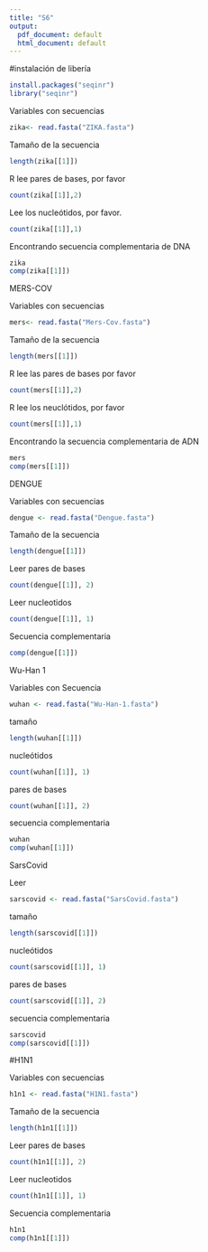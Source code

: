 ---
title: "S6"
output:
  pdf_document: default
  html_document: default
---

#instalación de libería
```{r}
install.packages("seqinr")
library("seqinr")
```

Variables con secuencias
```{r}
zika<- read.fasta("ZIKA.fasta")

```

Tamaño de la secuencia
```{r}
length(zika[[1]])
```

R lee pares de bases, por favor
```{r}
count(zika[[1]],2)
```

Lee los nucleótidos, por favor.
```{r}
count(zika[[1]],1)
```

Encontrando secuencia complementaria de DNA
```{r}
zika
comp(zika[[1]])
```

MERS-COV

Variables con secuencias
```{r}
mers<- read.fasta("Mers-Cov.fasta")
```

Tamaño de la secuencia
```{r}
length(mers[[1]])
```

R lee las pares de bases por favor
```{r}
count(mers[[1]],2)
```

R lee los neuclótidos, por favor
```{r}
count(mers[[1]],1)
```

Encontrando la secuencia complementaria de ADN
```{r}
mers
comp(mers[[1]])
```

DENGUE

Variables con secuencias
```{r}
dengue <- read.fasta("Dengue.fasta")
```

Tamaño de la secuencia
```{r}
length(dengue[[1]])
```

Leer pares de bases
```{r}
count(dengue[[1]], 2)
```

Leer nucleotidos 
```{r}
count(dengue[[1]], 1)
```

Secuencia complementaria
```{r}
comp(dengue[[1]]) 
```

Wu-Han 1

Variables con Secuencia

```{r}
wuhan <- read.fasta("Wu-Han-1.fasta")
```

tamaño
```{r}
length(wuhan[[1]])
```

nucleótidos
```{r}
count(wuhan[[1]], 1)
```

pares de bases
```{r}
count(wuhan[[1]], 2)
```

secuencia complementaria
```{r}
wuhan
comp(wuhan[[1]])
```

SarsCovid

Leer
```{r}
sarscovid <- read.fasta("SarsCovid.fasta")
```

tamaño
```{r}
length(sarscovid[[1]])
```

nucleótidos
```{r}
count(sarscovid[[1]], 1)
```

pares de bases
```{r}
count(sarscovid[[1]], 2)
```

secuencia complementaria
```{r}
sarscovid
comp(sarscovid[[1]])
```

#H1N1

Variables con secuencias
```{r}
h1n1 <- read.fasta("H1N1.fasta")
```

Tamaño de la secuencia
```{r}
length(h1n1[[1]])
```

Leer pares de bases
```{r}
count(h1n1[[1]], 2)
```

Leer nucleotidos 
```{r}
count(h1n1[[1]], 1)
```

Secuencia complementaria
```{r}
h1n1
comp(h1n1[[1]])
```







